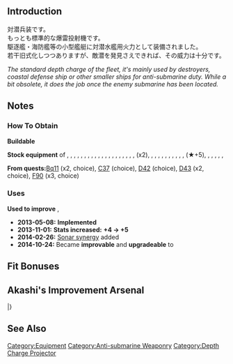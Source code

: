 {{EquipmentInfo|44}}

==Introduction==
対潜兵装です。<br>
もっとも標準的な爆雷投射機です。<br>
駆逐艦・海防艦等の小型艦艇に対潜水艦用火力として装備されました。<br>
若干旧式化しつつありますが、敵潜を発見さえできれば、その威力は十分です。

''The standard depth charge of the fleet, it's mainly used by destroyers, coastal defense ship or other smaller ships for anti-submarine duty. While a bit obsolete, it does the job once the enemy submarine has been located.''

==Notes==
{{Template:Equipment/ASW_Synergy}}

<div class="mw-collapsible"><h3>How To Obtain</h3>
<div class="mw-collapsible-content">
'''Buildable'''

'''Stock equipment''' of {{Ship/Link|Akatsuki Kai}}, {{Ship/Link|Akishimo Kai}}, {{Ship/Link|Arashi}}, {{Ship/Link|Asagumo Kai}}, {{Ship/Link|Asakaze Kai}}, {{Ship/Link|Hachijou Kai}}, {{Ship/Link|Hamakaze}}, {{Ship/Link|Hatakaze Kai}}, {{Ship/Link|Hayanami Kai}}, {{Ship/Link|Hayashimo Kai}}, {{Ship/Link|Hibiki Kai}}, {{Ship/Link|Ikazuchi Kai}}, {{Ship/Link|Inazuma Kai}}, {{Ship/Link|Ishigaki Kai}}, {{Ship/Link|Isokaze Kai}}, {{Ship/Link|Kashima Kai}}, {{Ship/Link|Kashima}}, {{Ship/Link|Katori Kai}}, {{Ship/Link|Kunashiri Kai}}, {{Ship/Link|Matsukaze Kai}}, {{Ship/Link|Momo Kai}} (x2), {{Ship/Link|Sagiri Kai}}, {{Ship/Link|Samidare Kai}}, {{Ship/Link|Shigure Kai}}, {{Ship/Link|Shikinami Kai Ni}}, {{Ship/Link|Shimushu Kai}}, {{Ship/Link|Shiratsuyu Kai}}, {{Ship/Link|Suzukaze Kai}}, {{Ship/Link|Suzunami Kai}}, {{Ship/Link|Tanikaze Kai}}, {{Ship/Link|Tanikaze}}, {{Ship/Link|Umikaze Kai Ni}} (★+5), {{Ship/Link|Umikaze Kai}}, {{Ship/Link|Urakaze D Kai}}, {{Ship/Link|Urakaze}}, {{Ship/Link|Ushio Kai Ni}}, {{Ship/Link|Yamagumo Kai}}, {{Ship/Link|Yamakaze Kai}}

'''From quests: '''[[Quests#Bq11|Bq11]] (x2, choice), [[Quests#C37|C37]] (choice), [[Quests#D42|D42]] (choice), [[Quests#D43|D43]] (x2, choice), [[Quests#F90|F90]] (x3, choice)

</div></div>

<div class="mw-collapsible"><h3>Uses</h3>
<div class="mw-collapsible-content">
'''Used to improve''' {{Equipment/Link|Type 94 Depth Charge Projector}}, {{Equipment/Link|Type 2 12cm Mortar Kai}}

</div></div>


<div class="mw-collapsible><h3>Updates History</h3>
<div class="mw-collapsible-content>
* '''2013-05-08:''' '''Implemented'''
* '''2013-11-01:''' '''Stats increased:'''  '''{{ASW}}+4 → {{ASW}}+5 '''
* '''2014-02-26:''' [[Damage Calculations#Anti-Submarine Warfare|Sonar synergy]] added
* '''2014-10-24:''' Became '''improvable''' and '''upgradeable''' to {{Equipment/Link|Type 3 Depth Charge Projector}}
</div></div>

==Fit Bonuses==
{{:Type 94 Depth Charge Projector/Bonuses}}

==Akashi's Improvement Arsenal==
{{AkashiWorkshop}}
{{AkashiWorkshopLine
|Name={{PAGENAME}}
|ItemType=DepthCharge
|Fuel=10
|Ammo=60
|Steel=20
|Baux=20
|Mats0-5=1/2
|Mats6-9=2/3
|Mats10=3/6
|Screws0-5=1/2
|Screws6-9=1/3
|Screws10=3/8
|EquipConsume0-5=-
|EquipConsume6-9=1x{{DepthCharge|Type 94 Depth Charge Launcher}}
|EquipConsume10=2x{{DepthCharge|Type 94 Depth Charge Launcher}}
|Wed=✓
|Thu=✓
|2ndShip=-
|Notes=Upgrades to [[Type 3 Depth Charge Projector]] ★+3.
}}
|}

==See Also==
{{Equipmentlist}}
[[Category:Equipment]]
[[Category:Anti-submarine Weaponry]]
[[Category:Depth Charge Projector]]